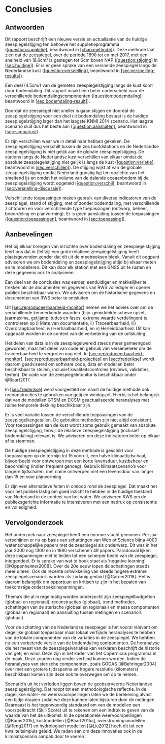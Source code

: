 # Conclusies

## Antwoorden

Dit rapport beschrijft een nieuwe versie en actualisatie van de huidige
zeespiegelstijging ten behoeve het suppletieprogramma
([\[question:suppletie\]](#question:suppletie){reference-type="ref"
reference="question:suppletie"}, beantwoord in
[\[chap:methode\]](#chap:methode){reference-type="ref"
reference="chap:methode"}). Deze methode laat zien dat de zeespiegel,
over de periode 1890 tot en met 2017, met een snelheid van 18.6cm/ is
gestegen tot 6cm boven [NAP]{acronym-label="NAP"
acronym-form="singular+short"}
([\[question:stijging\]](#question:stijging){reference-type="ref"
reference="question:stijging"} in
[\[sec:huidige\]](#sec:huidige){reference-type="ref"
reference="sec:huidige"}). Er is er geen sprake van een versnelde
zeespiegel langs de Nederlandse kust
([\[question:versnelling\]](#question:versnelling){reference-type="ref"
reference="question:versnelling"}, beantwoord in
[\[sec:versnelling-results\]](#sec:versnelling-results){reference-type="ref"
reference="sec:versnelling-results"}).

Een deel (4.5cm/) van de gemeten zeespiegelstijging langs de kust komt
door bodemdaling. Dit rapport maakt een beter onderscheid naar de
verschillende bodemdalingscomponenten
([\[question:bodemdaling\]](#question:bodemdaling){reference-type="ref"
reference="question:bodemdaling"}, beantwoord in
[\[sec:bodemdaling-result\]](#sec:bodemdaling-result){reference-type="ref"
reference="sec:bodemdaling-result"}).

Doordat de zeespiegel niet sneller is gaan stijgen en doordat de
zeespiegelstijging voor een deel uit bodemdaling bestaat is de huidige
zeespiegelstijging lager dan het laagste [KNMI]{acronym-label="KNMI"
acronym-form="singular+short"} 2014 scenario. Het laagste scenario sluit
dus het beste aan
([\[question:aansluiten\]](#question:aansluiten){reference-type="ref"
reference="question:aansluiten"}, beantwoord in
[\[sec:scenarios\]](#sec:scenarios){reference-type="ref"
reference="sec:scenarios"}).

Er zijn verschillen waar we in detail naar hebben gekeken. De
zeespiegelstijging verschilt tussen de zes hoofdstations en de
Nederlandse zeespiegelstijging is niet gelijk aan de globale
zeespiegelstijging. De stations langs de Nederlandse kust verschillen
van elkaar omdat de absolute zeespiegelstijging niet gelijk is langs de
kust ([\[question:variatie\]](#question:variatie){reference-type="ref"
reference="question:variatie"}, beantwoord in
[\[sec:verschillen\]](#sec:verschillen){reference-type="ref"
reference="sec:verschillen"}). De stijging wijkt af van de globale
zeespiegelstijging omdat Nederland gunstig ligt ten opzichte van het
smeltend ijs en omdat het volume van de dalende oceaanbodem bij de
zeespiegelstijging wordt opgeteld
([\[question:verschil\]](#question:verschil){reference-type="ref"
reference="question:verschil"}, beantwoord in
[\[sec:versnelling-discussie\]](#sec:versnelling-discussie){reference-type="ref"
reference="sec:versnelling-discussie"}).

Verschillende toepassingen maken gebruik van diverse indicatoren van de
zeespiegel, stand of stijging, met of zonder bodemdaling, met
verschillende zichtduren en voor verschillende type toepassingen
(ontwerp, beheer, beoordeling en planvorming). Er is geen aansluiting
tussen de toepassingen
([\[question:toepassingen\]](#question:toepassingen){reference-type="ref"
reference="question:toepassingen"}, beantwoord in
[\[sec:toepassing\]](#sec:toepassing){reference-type="ref"
reference="sec:toepassing"}).

## Aanbevelingen

Het bij elkaar brengen van inzichten over bodemdaling en
zeespiegelstijging leert ons dat in Delfzijl een grote relatieve
zeespiegelstijging heeft plaatsgevonden zonder dat dit uit de
meetreeksen bleek. Vanuit dit oogpunt adviseren we om bodemdaling en
zeespiegelstijging altijd bij elkaar meten en te modelleren. Dit kan
door elk station met een [GNSS]{acronym-label="GNSS"
acronym-form="singular+short"} uit te rusten en deze gegevens ook te
analyseren.

Een deel van de conclusies was eerder, eenduidiger en makkelijker te
trekken als de documenten en gegevens van [RWS]{acronym-label="RWS"
acronym-form="singular+short"} vollediger en opener publiek beschikbaar
waren. We adviseren om de historische gegevens en documenten van
[RWS]{acronym-label="RWS" acronym-form="singular+short"} beter te
ontsluiten.

Uit
[\[sec:reproduceerbaarheid-monitor\]](#sec:reproduceerbaarheid-monitor){reference-type="ref"
reference="sec:reproduceerbaarheid-monitor"} nemen we het advies over om
de verschillende kenmerkende waarden (bijv. gemiddelde scheve opzet,
jaarmaxima, getijamplitudes en fases, extreme waarde verdelingen) te
controleren op i) Mate van documentatie, ii) Traceerbaarheid, iii)
Overdraagbaarheid, iv) Herhaalbaarheid, en v) Herleidbaarheid. Dit kan
opgepakt worden in de context van de verbetering van de ontsluiting.

Het delen van data is in de zeespiegelwereld steeds meer gemeengoed
geworden, maar het delen van code en gebruik van versiebeheer om de
traceerbaarheid te vergroten nog niet. In
[\[sec:reproduceerbaarheid-monitor\]](#sec:reproduceerbaarheid-monitor){reference-type="ref"
reference="sec:reproduceerbaarheid-monitor"},
[\[sec:reproduceerbaarheid-projecties\]](#sec:reproduceerbaarheid-projecties){reference-type="ref"
reference="sec:reproduceerbaarheid-projecties"} en
[\[sec:frederikse\]](#sec:frederikse){reference-type="ref"
reference="sec:frederikse"} wordt daarom geadviseerd om software code,
data en modellen beter beschikbaar te stellen, inclusief
kwaliteitscontroles (reviews, validaties, testen). De code van de
zeespiegelmonitor is beschikbaar onder @Baart2017.

In [\[sec:frederikse\]](#sec:frederikse){reference-type="ref"
reference="sec:frederikse"} werd voorgesteld om naast de huidige methode
ook recoonstructies te gebruiken van getij en windopzet. Hierbij is het
belangrijk dat van de modellen [GTSM]{acronym-label="GTSM"
acronym-form="singular+short"} en [DCSM]{acronym-label="DCSM"
acronym-form="singular+short"} geactualiseerde heranalyses met ruime
temporele dekking beschikbaar zijn.

Er is veel variatie tussen de verschillende toepassingen van de
zeespiegelkengetallen. De gebruikte methoden zijn niet altijd
consistent. Voor toepassingen aan de kust wordt soms gebruik gemaakt van
absolute zeespiegelstijging, terwijl de relatieve zeespiegelstijging
(inclusief bodemdaling) relevant is. We adviseren om deze indicatoren
beter op elkaar af te stemmen.

De huidige zeespiegelstijging in deze methode is geschikt voor
toepassingen op de termijn tot 15 vooruit, een halve klimaattijdschaal,
bijvoorbeeld voor ontwerpen met een korte levensduur, kustbeheer en
beoordeling (indien frequent genoeg). Gebruik klimaatscenario's voor
langere tijdschalen, met name ontwerpen met een levensduur van langer
dan 15 en voor planvorming.

Er zijn veel alternatieve feiten in omloop rond de zeespiegel. Dat maakt
het voor het publiek lastig om goed inzicht te hebben in de huidige
toestand van Nederland in de context van het water. We adviseren
[RWS]{acronym-label="RWS" acronym-form="singular+short"} om de
publieksgerichte informatie te intensiveren met een nadruk op
consistentie en volledigheid.

## Vervolgonderzoek

Het onderzoek naar zeespiegel heeft een enorme vlucht genomen. Per jaar
verschijnen er nu op basis van schattingen van Web of Science bijna 4000
wetenschappelijke papers met de zeespiegel als onderwerp. Dit was in het
jaar 2000 nog 1300 en in 1980 verschenen 49 papers. Paradoxaal lijken
deze inspanningen niet te leiden tot een scherper beeld van de
zeespiegel, integendeel. Er is sprake van wat te boek staat als
'negative learning' [@Oppenheimer2008]. Over de 20e eeuw lopen de
schattingen steeds meer uiteen. Ook de recente ontwikkeling van steeds
hogere extreme zeespiegelscenario's worden als zodanig geduid
[@Garner2018]. Het is daarom belangrijk om opportuun en kritisch te zijn
in het bepalen van toekomstige onderzoeksinspanningen.

Thema's die al in regelmatig worden onderzocht zijn zeespiegelbudgetten
(globaal en regionaal), reconstructies (globaal), trend methodes,
schattingen van de sterische (globaal en regionaal) en massa componenten
(globaal en regionaal) en aansluiting tussen metingen en scenario's
(globaal).

Voor de schatting van de Nederlandse zeespiegel is het vooral relevant
om degelijke globaal toepasbaar maar lokaal verfijnde heranalyses te
hebben van de lokale componenten van de variaties in de zeespiegel. We
hebben nu een verbeterde versie van de bodemdaling componenten. De
heranalyse die het meest van de zeespiegelvariaties kan verklaren
beschrijft de historie van getij en wind. Deze zijn in het kader van het
Copernicus programma in de maak. Deze zouden nog verder verfijnd kunnen
worden. Indien de heranalyses van sterische componenten, zoals
[GODAS]{acronym-label="GODAS" acronym-form="singular+short"}
[@Behringer2004] over met een grotere tijdsspanne en hogere resolutie
(kilometers) beschikbaar komen zijn deze ook te overwegen om op te
nemen.

Scenario's uit het verleden liggen boven de geobserveerde Nederlandse
zeespiegelstijging. Dat noopt tot een methodologische reflectie. In de
dagelijkse water- en weersvoorspellingen laten we de berekening alvast
een tijdje draaien zodat we deze kunnen laten bijsturen door de
metingen. Daarnaast is het tegenwoordig standaard om van de modellen een
voorspelkracht (Skill Score) uit te rekenen om een indruk te geven van
de waarde van het de uitkomst. In de operationele weervoorspellingen
[@Bauer2015], kustmodellen [@Baart2015a], overstromingsmodellen
[@Teng2017] en hydrologisch modellen [@Liu2012] heeft dit tot een
kwaliteitsimpuls geleid. We raden aan om deze innovaties ook in de
klimaatscenario aanpak door te voeren.

